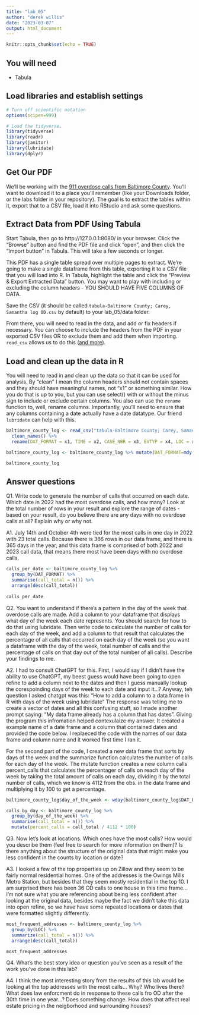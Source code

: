 ```yaml
---
title: "lab_05"
author: "derek willis"
date: "2023-03-07"
output: html_document
---
```


```r
knitr::opts_chunk$set(echo = TRUE)
```

## You will need

- Tabula

## Load libraries and establish settings

```r
# Turn off scientific notation
options(scipen=999)

# Load the tidyverse.
library(tidyverse)
library(readr)
library(janitor)
library(lubridate)
library(dplyr)
```


## Get Our PDF

We'll be working with the [911 overdose calls from Baltimore County](https://drive.google.com/file/d/1qkYuojGF_6WKFr5aNQxmewDzcKyOiJFr/view?usp=share_link). You'll want to download it to a place you'll remember (like your Downloads folder, or the labs folder in your repository). The goal is to extract the tables within it, export that to a CSV file, load it into RStudio and ask some questions.

## Extract Data from PDF Using Tabula

Start Tabula, then go to http://127.0.0.1:8080/ in your browser. Click the "Browse" button and find the PDF file and click "open", and then click the "Import button" in Tabula. This will take a few seconds or longer.

This PDF has a single table spread over multiple pages to extract. We're going to make a single dataframe from this table, exporting it to a CSV file that you will load into R. In Tabula, highlight the table and click the "Preview & Export Extracted Data" button. You may want to play with including or excluding the column headers - YOU SHOULD HAVE FIVE COLUMNS OF DATA.

Save the CSV (it should be called `tabula-Baltimore County; Carey, Samantha log OD.csv` by default) to your lab_05/data folder.

From there, you will need to read in the data, and add or fix headers if necessary. You can choose to include the headers from the PDF in your exported CSV files OR to exclude them and add them when importing. `read_csv` allows us to do this ([and more](https://readr.tidyverse.org/reference/read_delim.html)).

## Load and clean up the data in R

You will need to read in and clean up the data so that it can be used for analysis. By "clean" I mean the column headers should not contain spaces and they should have meaningful names, not "x1" or something similar. How you do that is up to you, but you can use select() with or without the minus sign to include or exclude certain columns. You also can use the `rename` function to, well, rename columns. Importantly, you'll need to ensure that any columns containing a date actually have a date datatype. Our friend `lubridate` can help with this.
```r
baltimore_county_log <- read_csv("tabula-Baltimore County; Carey, Samantha log OD.csv", col_names = FALSE) %>%
  clean_names() %>% 
  rename(DAT_FORMAT = x1, TIME = x2, CASE_NBR = x3, EVTYP = x4, LOC = x5)

baltimore_county_log <- baltimore_county_log %>% mutate(DAT_FORMAT=mdy(DAT_FORMAT))

baltimore_county_log
```

## Answer questions

Q1. Write code to generate the number of calls that occurred on each date. Which date in 2022 had the most overdose calls, and how many? Look at the total number of rows in your result and explore the range of dates - based on your result, do you believe there are any days with no overdose calls at all? Explain why or why not.

A1. July 14th and October 4th were tied for the most calls in one day in 2022 with 23 total calls. Because there is 366 rows in our data frame, and there is 365 days in the year, and this data frame is comprised of both 2022 and 2023 call data, that means there most have been days with no overdose calls. 

```r
calls_per_date <- baltimore_county_log %>%
  group_by(DAT_FORMAT) %>%
  summarise(call_total = n()) %>%
  arrange(desc(call_total))
  
calls_per_date
```

Q2. You want to understand if there's a pattern in the day of the week that overdose calls are made. Add a column to your dataframe that displays what day of the week each date represents. You should search for how to do that using lubridate. Then write code to calculate the number of calls for each day of the week, and add a column to that result that calculates the percentage of all calls that occurred on each day of the week (so you want a dataframe with the day of the week, total number of calls and the percentage of calls on that day out of the total number of all calls). Describe your findings to me.

A2. I had to consult ChatGPT for this. First, I would say if I didn't have the ability to use ChatGPT, my beest guess would have been going to open refine to add a column next to the dates and then I guess manually lookup the corespoinding days of the week to each date and input it...? Anyway, teh question I asked chatgpt was this: "How to add a column to a data frame in R with days of the week using lubridate" The response was telling me to create a vector of dates and all this confusing stuff, so I made another prompt saying: "My data frame already has a column that has dates". Giving the program this infromation helped contexulaize my answer. It created a example name of a date frame and a column that contained dates and provided the code below. I replaeced the code with the names of our data frame and column name and it worked first time I ran it. 

For the second part of the code, I created a new data frame that sorts by days of the week and the summarize function calculates the number of calls for each day of the week. The mutate function creates a new column calls percent_calls that calculates the percentager of calls on reach day of the week by taking the total amount of calls on each day, dividing it by the total number of calls, which we know is 4112 from the obs. in the data frame and multiplying it by 100 to get a percentage. 

```r
baltimore_county_log$day_of_the_week <- wday(baltimore_county_log$DAT_FORMAT, label = TRUE)

calls_by_day <- baltimore_county_log %>% 
  group_by(day_of_the_week) %>% 
  summarise(call_total = n()) %>%
  mutate(percent_calls = call_total / 4112 * 100)
```

Q3. Now let's look at locations. Which ones have the most calls? How would you describe them (feel free to search for more information on them)? Is there anything about the structure of the original data that might make you less confident in the counts by location or date?

A3. I looked a few of the top properties up on Zillow and they seem to be fairly normal residential homes. One of the addresses is the Owings Mills Metro Station, but besides that they seem mostly residential in the top 10. I am surprised there has been 36 OD calls to one house in this time frame... I'm not sure what you are referencing about being less confident after looking at the original data, besides maybe the fact we didn't take this data into open refine, so we have have some repeated locations or dates that were formatted slightly differently.

```r
most_frequent_addresses <- baltimore_county_log %>%
  group_by(LOC) %>%
  summarize(call_total = n()) %>%
  arrange(desc(call_total))

most_frequent_addresses
```

Q4. What's the best story idea or question you've seen as a result of the work you've done in this lab?

A4. I think the most interesting story from the results of this lab would be looking at the top addresses with the most calls... Why? Who lives there? What does law enforcment do in response to these calls fro OD after the 30th time in one year...? Does something change. How does that affect real estate pricing in the neigborhood and surrounding houses? 
